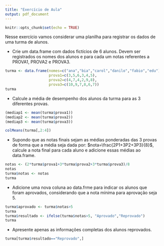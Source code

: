 ```yaml
---
title: "Exercício de Aula"
output: pdf_document
---
```


```r
knitr::opts_chunk$set(echo = TRUE)
```

Nesse exercício vamos considerar uma planilha para registrar os dados de uma turma de alunos. 

* Crie um data.frame com dados fictícios de 6 alunos. Devem ser registrados os nomes dos alunos e para cada um notas referentes a PROVA1, PROVA2 e PROVA3.

```r
turma <- data.frame(nomes=c("ana","bia","carol","danilo","fabio","edu"),
                    prova1=c(3,5,6,3,4,5),
                    prova2=c(4,7,4,2,9,8),
                    prova3=c(10,9,7,8,6,7))
turma
```


* Calcule a média de desempenho dos alunos da turma para as 3 diferentes provas.
```r
(mediap1 <- mean(turma$prova1))
(mediap2 <- mean(turma$prova2))
(mediap3 <- mean(turma$prova3))

colMeans(turma[,2:4])
```

* Supondo que as notas finais sejam as médias ponderadas das 3 provas de forma que a média seja dada por: $nota=\frac{2P1+3P2+3P3}{8}$, calcule a nota final para cada aluno e adicione essas médias ao data.frame.

```r
notas <- (2*turma$prova1+3*turma$prova2+3*turma$prova3)/8
notas
turma$notas <- notas
turma
```

* Adicione uma nova coluna ao data.frme para indicar os alunos que foram aprovados, considerando que a nota mínima para aprovação seja 5.

```r
turma$aprovado <- turma$notas>5
turma
turma$resultado <- ifelse(turma$notas>5, "Aprovado","Reprovado")
turma
```


* Apresente apenas as informações completas dos alunos reprovados.
```r
turma[turma$resultado=="Reprovado",]
```

